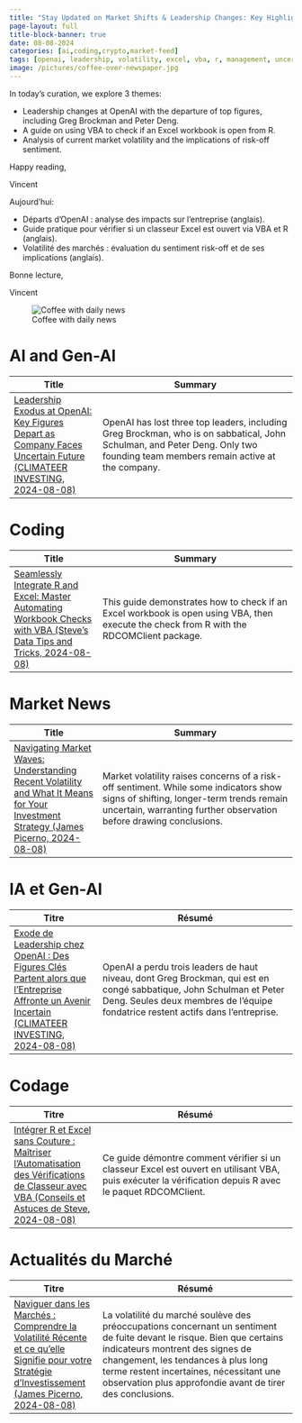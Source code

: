 ```yaml
---
title: "Stay Updated on Market Shifts & Leadership Changes: Key Highlights for 08.08.2024"
page-layout: full
title-block-banner: true
date: 08-08-2024
categories: [ai,coding,crypto,market-feed]
tags: [openai, leadership, volatility, excel, vba, r, management, uncertainty, markets, trends]
image: /pictures/coffee-over-newspaper.jpg
---
```


::: {layout-ncol=2}

:::{#first-column}

::: {.content-visible when-profile="website_en"}
In today's curation, we explore 3 themes:

- Leadership changes at OpenAI with the departure of top figures, including Greg Brockman and Peter Deng.
- A guide on using VBA to check if an Excel workbook is open from R.
- Analysis of current market volatility and the implications of risk-off sentiment.

Happy reading,

Vincent
:::

::: {.content-visible when-profile="website_fr"}

Aujourd'hui:

- Départs d'OpenAI : analyse des impacts sur l'entreprise (anglais).
- Guide pratique pour vérifier si un classeur Excel est ouvert via VBA et R (anglais).
- Volatilité des marchés : évaluation du sentiment risk-off et de ses implications (anglais).

Bonne lecture,

Vincent

:::


:::

:::{#second-column}
![Coffee with daily news](/pictures/coffee-over-newspaper.jpg)
:::

:::

::: {.content-visible when-profile="website_en"}


# AI and Gen-AI
| Title | Summary |
|-----|-----------|
| [Leadership Exodus at OpenAI: Key Figures Depart as Company Faces Uncertain Future (CLIMATEER INVESTING, 2024-08-08)](http://climateerinvest.blogspot.com/2024/08/openai-is-rapidly-losing-senior-members.html)   | OpenAI has lost three top leaders, including Greg Brockman, who is on sabbatical, John Schulman, and Peter Deng. Only two founding team members remain active at the company. |

# Coding
| Title | Summary |
|-----|-----------|
| [Seamlessly Integrate R and Excel: Master Automating Workbook Checks with VBA (Steve's Data Tips and Tricks, 2024-08-08)](https://www.r-bloggers.com/2024/08/checking-if-a-workbook-is-open-using-vba-and-executing-from-r/)   | This guide demonstrates how to check if an Excel workbook is open using VBA, then execute the check from R with the RDCOMClient package. |

# Market News
| Title | Summary |
|-----|-----------|
| [Navigating Market Waves: Understanding Recent Volatility and What It Means for Your Investment Strategy (James Picerno, 2024-08-08)](https://www.capitalspectator.com/markets-take-a-hit-but-a-clear-risk-off-signal-is-still-in-dispute/)   | Market volatility raises concerns of a risk-off sentiment. While some indicators show signs of shifting, longer-term trends remain uncertain, warranting further observation before drawing conclusions. |
:::

::: {.content-visible when-profile="website_fr"}
# IA et Gen-AI
| Titre | Résumé |
|-----|-----------|
| [Exode de Leadership chez OpenAI : Des Figures Clés Partent alors que l'Entreprise Affronte un Avenir Incertain (CLIMATEER INVESTING, 2024-08-08)](http://climateerinvest.blogspot.com/2024/08/openai-is-rapidly-losing-senior-members.html)   | OpenAI a perdu trois leaders de haut niveau, dont Greg Brockman, qui est en congé sabbatique, John Schulman et Peter Deng. Seules deux membres de l'équipe fondatrice restent actifs dans l'entreprise. |

# Codage
| Titre | Résumé |
|-----|-----------|
| [Intégrer R et Excel sans Couture : Maîtriser l'Automatisation des Vérifications de Classeur avec VBA (Conseils et Astuces de Steve, 2024-08-08)](https://www.r-bloggers.com/2024/08/checking-if-a-workbook-is-open-using-vba-and-executing-from-r/)   | Ce guide démontre comment vérifier si un classeur Excel est ouvert en utilisant VBA, puis exécuter la vérification depuis R avec le paquet RDCOMClient. |

# Actualités du Marché
| Titre | Résumé |
|-----|-----------|
| [Naviguer dans les Marchés : Comprendre la Volatilité Récente et ce qu'elle Signifie pour votre Stratégie d'Investissement (James Picerno, 2024-08-08)](https://www.capitalspectator.com/markets-take-a-hit-but-a-clear-risk-off-signal-is-still-in-dispute/)   | La volatilité du marché soulève des préoccupations concernant un sentiment de fuite devant le risque. Bien que certains indicateurs montrent des signes de changement, les tendances à plus long terme restent incertaines, nécessitant une observation plus approfondie avant de tirer des conclusions. |
:::


